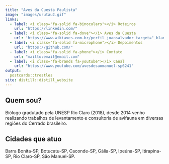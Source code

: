 ```yaml
---
title: "Aves da Cuesta Paulista"
image: "images/urutau2.gif"
links:
  - label: <i class="fa-solid fa-binoculars"></i> Roteiros
    url: "https://linkedin.com/"
  - label: <i class="fa-solid fa-dove"></i> Aves da Cuesta
    url: 'https://www.wikiaves.com.br/perfil_joaosalvador target="_blank"'
  - label: <i class="fa-solid fa-microphone"></i> Depoimentos
    url: "https://github.com/"
  - label: <i class="fa-solid fa-phone"></i> Contato
    url: "mailto:email@email.com"
  - label: <i class="fa-brands fa-youtube"></i> Canal 
    url: "https://www.youtube.com/avesdesaomanuel-sp6241"  
output:
  postcards::trestles 
site: distill::distill_website
---
```

 
## Quem sou? 

Biólogo gradutado pela UNESP Rio Claro (2018), desde 2014 venho realizando trabalhos de levantamento e consultoria de avifauna em diversas regiões do Cerrado brasileiro.





## Cidades que atuo

Barra Bonita-SP, Botucatu-SP, Caconde-SP, Gália-SP, Ipeúna-SP, Itirapina-SP, Rio Claro-SP, São Manuel-SP.



